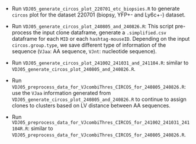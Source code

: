 - Run `VDJ05_generate_circos_plot_220701_etc_biopsies.R` to generate `circos` plot for the dataset 220701 (biopsy, YFP+- and Ly6c+-) dataset. 

- Run `VDJ05_generate_circos_plot_240805_and_240826.R`: This script pre-process the input clone dataframe, generate a `.simplified.csv` dataframe for each `MID` or each `hashtag-mouseID`. Depending on the input `circos.group.type`, we save different type of information of the sequence (`VJaa`: AA sequence, `VJnt`: nucleotide sequence).

- Run `VDJ05_generate_circos_plot_241002_241031_and_241104.R`: similar to `VDJ05_generate_circos_plot_240805_and_240826.R`.

- Run `VDJ05_preprocess_data_for_VJcombiThres_CIRCOS_for_240805_240826.R`: use the `VJaa` information generated from `VDJ05_generate_circos_plot_240805_and_240826.R` to continue to assign clones to clusters based on LV distance between AA sequences. 

- Run `VDJ05_preprocess_data_for_VJcombiThres_CIRCOS_for_241002_241031_241104R.R`: similar to `VDJ05_preprocess_data_for_VJcombiThres_CIRCOS_for_240805_240826.R`.